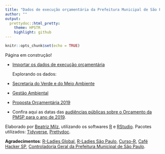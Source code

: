 ```yaml
---
title: "Dados de execução orçamentária da Prefeitura Municipal de São Paulo utilizando R"
author: ""
output:
  prettydoc::html_pretty:
    theme: HPSTR
    highlight: github
---
```


```r
knitr::opts_chunk$set(echo = TRUE)
```



Página em construção!

- [Importar os dados de execução orçamentária](preparardados.html)

  Explorando os dados: 

+ [Secretaria do Verde e do Meio Ambiente](svma.html)

+ [Gestão Ambiental](gestaoambiental.html)

- [Proposta Orçamentária 2019](proposta2019.html)



+ Confira aqui as datas das [audiências públicas sobre o Orçamento da PMSP para o ano de 2019](http://www.saopaulo.sp.leg.br/blog/destaques-do-orcamento-2019/).



<footer>
Elaborado por <a href="https://github.com/beatrizmilz" target=_blank>Beatriz Milz</a>, utilizando os softwares <a href="https://www.r-project.org/" target=_blank>R</a> e <a href="https://www.rstudio.com/" target=_blank>RStudio</a>.
Pacotes utilizados: 
<a href="https://www.tidyverse.org/" target=_blank>Tidyverse</a>, 
<a href="http://yixuan.cos.name/prettydoc/" target=_blank>Prettydoc</a>.


<strong>Agradecimentos</strong>: 
<a href="https://rladies.org/
" target=_blank>R-Ladies Global</a>, 
<a href="https://www.meetup.com/R-Ladies-Sao-Paulo/
" target=_blank>R-Ladies São Paulo</a>,
<a href="https://www.curso-r.com/" target=_blank>Curso-R</a>, 
<a href="http://cafehacker.prefeitura.sp.gov.br" target=_blank>Café Hacker SP</a>,
<a href="https://www.prefeitura.sp.gov.br/cidade/secretarias/controladoria_geral/participacao_social/" target=_blank>Controladoria Geral da Prefeitura Municipal de São Paulo</a>.

</footer>

